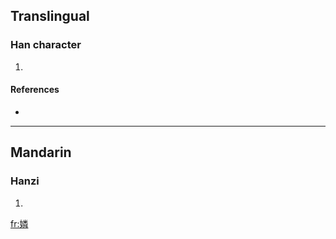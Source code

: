 ==Translingual==

===Han character===
{{Han char|rn=38|rad=女|as=12|sn=15|four=|canj=女火木手 (VFDQ)}}

# {{defn|Han|sort=女12}}

====References====
* {{Han ref|kx=0271.110|dkj=06718|hdz=21082.130|uh=5AFE|ud=23294}}

----

==Mandarin==

===Hanzi===
{{cmn-hanzi|pin=[[lián]] ([[lian2]])|wg=lien<sup>2</sup>}}

# {{defn|Mandarin|sort=女12}}

[[fr:嫾]]